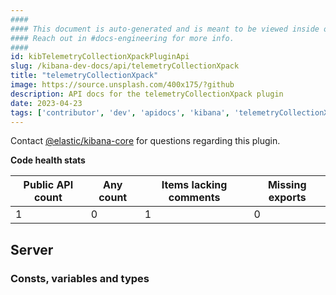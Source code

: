 ```yaml
---
####
#### This document is auto-generated and is meant to be viewed inside our experimental, new docs system.
#### Reach out in #docs-engineering for more info.
####
id: kibTelemetryCollectionXpackPluginApi
slug: /kibana-dev-docs/api/telemetryCollectionXpack
title: "telemetryCollectionXpack"
image: https://source.unsplash.com/400x175/?github
description: API docs for the telemetryCollectionXpack plugin
date: 2023-04-23
tags: ['contributor', 'dev', 'apidocs', 'kibana', 'telemetryCollectionXpack']
---
```




Contact [@elastic/kibana-core](https://github.com/orgs/elastic/teams/kibana-core) for questions regarding this plugin.

**Code health stats**

| Public API count  | Any count | Items lacking comments | Missing exports |
|-------------------|-----------|------------------------|-----------------|
| 1 | 0 | 1 | 0 |

## Server

### Consts, variables and types
<DocDefinitionList data={telemetryCollectionXpackObj.server.misc}/>

